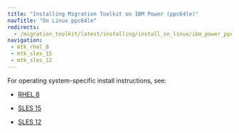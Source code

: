 ```yaml
---
title: "Installing Migration Toolkit on IBM Power (ppc64le)"
navTitle: "On Linux ppc64le"
redirects:
  - /migration_toolkit/latest/installing/install_on_linux/ibm_power_ppc64le/
navigation: 
 - mtk_rhel_8
 - mtk_sles_15
 - mtk_sles_12
---
```


For operating system-specific install instructions, see:


  - [RHEL 8](mtk_rhel_8)

  - [SLES 15](mtk_sles_15)
  - [SLES 12](mtk_sles_12)




